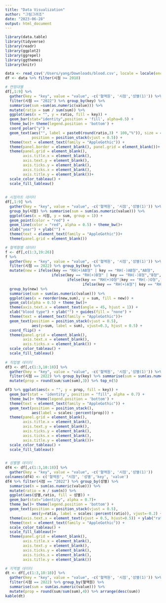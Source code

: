 ```yaml
---
title: "Data Visualization"
author: "그림그려조"
date: "2023-06-28"
output: html_document
---
```


```r
library(data.table)
library(tidyverse)
library(readr)
library(ggplot2)
library(ggrepel)
library(ggthemes)
library(knitr)
```



```r
data <- read_csv('/Users/yang/Downloads/blood.csv', locale = locale(encoding = "CP949"))
df <- data %>% filter(시점 >= 2018)

# 연령대별
df[,1:9] %>% 
  gather(key = "key", value = "value", -c('혈액원', '시점','성별(1)')) %>% 
  filter(시점 == "2022") %>% group_by(key) %>% 
  summarise(sum =sum(as.numeric(value))) %>%
  mutate(ratio = sum / sum(sum)) %>% 
  ggplot(aes(x = "", y = ratio, fill = key)) +
  geom_bar(stat="identity",position = 'fill', alpha=0.5) + 
  theme_bw()+ theme(legend.position = 'bottom') +
  coord_polar("y") +
  geom_text(aes("", label = paste0(round(ratio,3) * 100,"%")), size = 4,
            position = position_stack(vjust = 0.5)) + 
  theme(text = element_text(family = "AppleGothic")) +
  theme(panel.border = element_blank(), panel.grid = element_blank())+
  theme(panel.grid = element_blank(),
        axis.title.x = element_blank(),
        axis.text.y = element_blank(),
        axis.ticks.y = element_blank(),
        axis.ticks.x = element_blank(),
        axis.title.y = element_blank())+
  scale_color_tableau() +
  scale_fill_tableau()  
      
  
# 시점차트 데이터
df[,1:9] %>% 
  gather(key = "key", value = "value", -c('혈액원', '시점','성별(1)')) %>% 
  group_by(시점) %>% summarise(sum = sum(as.numeric(value))) %>% 
  ggplot(aes(x = 시점, y = sum, group = 1)) + 
  geom_point(color = "red") + 
  geom_line(color = "red", alpha = 0.5) + theme_bw()+
  xlab("year") + ylab("") + 
  theme(text = element_text(family = "AppleGothic"))+
  theme(panel.grid = element_blank())

# 혈액형별 데이터
f <- df[,c(1:3,19:26)] 
f %>% 
  gather(key = "key", value = "value", -c('혈액원', '시점','성별(1)')) %>% 
  filter(시점 == 2022) %>% group_by(key) %>%
  mutate(new = ifelse(key == "RH(+)AB형" | key == "RH(-)AB형","AB형",
                     ifelse(key == "RH(+)B형" | key == "RH(-)B형","B형",
                            ifelse(key == "RH(+)O형"|key == "RH(-)O형","O형",
                                   ifelse(key == "RH(+)A형"| key == "RH(-)A형","A형", "0"))))) %>% 
  group_by(new) %>% 
  summarise(sum = sum(as.numeric(value))) %>%
  ggplot(aes(x = reorder(new,sum), y = sum, fill = new)) + 
  geom_col(alpha = 0.5) + theme_bw()+
  theme(axis.text.x = element_text(angle = 45, hjust = 1)) +  
  xlab("blood type") + ylab("") + guides(fill = "none") +
  theme(text = element_text(family = "AppleGothic"))+
  geom_text(position = position_stack(vjust = 0.5), 
            aes(y=sum, label = sum), vjust=0.3, hjust = 0.5) + 
  coord_flip() +
  theme(panel.grid = element_blank(),
        axis.text.x = element_blank(),
        axis.ticks.x = element_blank()) +
  scale_color_tableau() +
  scale_fill_tableau()  
   
# 직업별 데이터
df3 <- df[,c(1:3,10:18)] %>% 
  gather(key = "key", value = "value", -c('혈액원', '시점','성별(1)')) %>% 
  filter(시점 == 2022) %>% group_by(key) %>% summarise(sum = sum(as.numeric(value))) %>%
  mutate(prop = round(sum/sum(sum),3)) %>% top_n(5)

df3 %>% ggplot(aes(x = "", y = prop, fill = key)) + 
  geom_bar(stat = 'identity', position = "fill", alpha = 0.7) + 
  theme_bw()+ theme(legend.position = 'bottom') +
  theme(text = element_text(family = "AppleGothic")) + 
  geom_text(position = position_stack(), 
            aes(label = scales::percent(prop))) +
  theme(panel.grid = element_blank(),
        axis.title.x = element_blank(),
        axis.text.y = element_blank(),
        axis.ticks.y = element_blank(),
        axis.ticks.x = element_blank(),
        axis.title.y = element_blank())+
  scale_color_tableau() +
  scale_fill_tableau()  
  

# 성별별 데이터
df4 <- df[,c(1:3,10:18)] %>% 
  gather(key = "key", value = "value", -c('혈액원', '시점','성별(1)'))
colnames(df4) <- c('혈액원', "시점", '성별','key', 'value')
df4 %>% filter(시점 == "2022") %>% group_by(성별) %>% 
  summarise(n = sum(as.numeric(value))) %>% 
  mutate(ratio = n / sum(n)) %>% 
  ggplot(aes(성별,ratio, fill = 성별)) + 
  geom_bar(stat="identity", alpha = 0.7)+ 
  theme_bw()+ theme(legend.position = 'bottom') +
  geom_text(position = position_stack(vjust = 0.5), 
            aes(y=ratio, label = scales::percent(ratio)), vjust=-0.2) + 
  theme(axis.text.x = element_text(vjust = 0.5, hjust=0.5)) + ylab("ratio") +
  theme(text = element_text(family = "AppleGothic")) + 
  scale_color_tableau() +
  scale_fill_tableau()+
  theme(panel.grid = element_blank(),
        axis.title.x = element_blank(),
        axis.text.y = element_blank(),
        axis.ticks.y = element_blank(),
        axis.ticks.x = element_blank(),
        axis.title.y = element_blank())

# 지역별 데이터
dt <- df[,c(1:3,10:18)] %>% 
  gather(key = "key", value = "value", -c('혈액원', '시점','성별(1)')) %>% 
  filter(시점 == 2022) %>% group_by(혈액원) %>% 
  summarise(sum = sum(as.numeric(value))) %>%
  mutate(prop = round(sum/sum(sum),4)) %>% arrange(desc(sum))
kable(dt)
```


